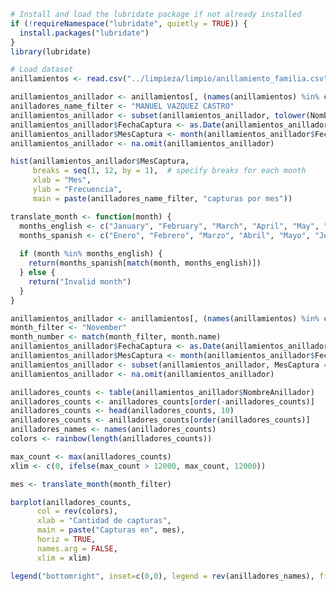 ```{r}
# Install and load the lubridate package if not already installed
if (!requireNamespace("lubridate", quietly = TRUE)) {
  install.packages("lubridate")
}
library(lubridate)
```

```{r}
# Load dataset
anillamientos <- read.csv("../limpieza/limpio/anillamiento_familia.csv")
```

```{r}
anillamientos_anillador <- anillamientos[, (names(anillamientos) %in% c("NombreAnillador", "FechaCaptura"))]
anilladores_name_filter <- "MANUEL VAZQUEZ CASTRO"
anillamientos_anillador <- subset(anillamientos_anillador, tolower(NombreAnillador) == tolower(anilladores_name_filter))
anillamientos_anillador$FechaCaptura <- as.Date(anillamientos_anillador$FechaCaptura)
anillamientos_anillador$MesCaptura <- month(anillamientos_anillador$FechaCaptura)
anillamientos_anillador <- na.omit(anillamientos_anillador)

hist(anillamientos_anillador$MesCaptura,
     breaks = seq(1, 12, by = 1),  # specify breaks for each month
     xlab = "Mes",
     ylab = "Frecuencia",
     main = paste(anilladores_name_filter, "capturas por mes"))
```

```{r}
translate_month <- function(month) {
  months_english <- c("January", "February", "March", "April", "May", "June", "July", "August", "September", "October", "November", "December")
  months_spanish <- c("Enero", "Febrero", "Marzo", "Abril", "Mayo", "Junio", "Julio", "Agosto", "Septiembre", "Octubre", "Noviembre", "Diciembre")
  
  if (month %in% months_english) {
    return(months_spanish[match(month, months_english)])
  } else {
    return("Invalid month")
  }
}
```


```{r}
anillamientos_anillador <- anillamientos[, (names(anillamientos) %in% c("NombreAnillador", "FechaCaptura"))]
month_filter <- "November"
month_number <- match(month_filter, month.name)
anillamientos_anillador$FechaCaptura <- as.Date(anillamientos_anillador$FechaCaptura)
anillamientos_anillador$MesCaptura <- month(anillamientos_anillador$FechaCaptura)
anillamientos_anillador <- subset(anillamientos_anillador, MesCaptura == month_number)
anillamientos_anillador <- na.omit(anillamientos_anillador)

anilladores_counts <- table(anillamientos_anillador$NombreAnillador)
anilladores_counts <- anilladores_counts[order(-anilladores_counts)]
anilladores_counts <- head(anilladores_counts, 10)
anilladores_counts <- anilladores_counts[order(anilladores_counts)]
anilladores_names <- names(anilladores_counts)
colors <- rainbow(length(anilladores_counts))

max_count <- max(anilladores_counts)
xlim <- c(0, ifelse(max_count > 12000, max_count, 12000))

mes <- translate_month(month_filter)

barplot(anilladores_counts,
      col = rev(colors),
      xlab = "Cantidad de capturas",
      main = paste("Capturas en", mes),
      horiz = TRUE,
      names.arg = FALSE,
      xlim = xlim)

legend("bottomright", inset=c(0,0), legend = rev(anilladores_names), fill = colors, bg = adjustcolor("white", alpha = 0.8))
```
